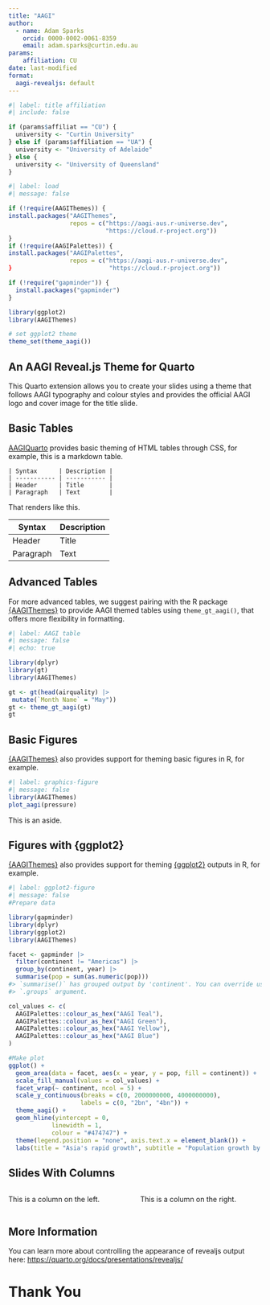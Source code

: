 ```yaml
---
title: "AAGI"
author:
  - name: Adam Sparks
    orcid: 0000-0002-0061-8359
    email: adam.sparks@curtin.edu.au
params:
    affiliation: CU
date: last-modified
format:
  aagi-revealjs: default
---
```


```r
#| label: title affiliation
#| include: false

if (params$affiliat == "CU") {
  university <- "Curtin University"
} else if (params$affiliation == "UA") {
  university <- "University of Adelaide"
} else {
  university <- "University of Queensland"
}
```

```r
#| label: load
#| message: false

if (!require(AAGIThemes)) {
install.packages("AAGIThemes",
                 repos = c("https://aagi-aus.r-universe.dev",
                           "https://cloud.r-project.org"))
}
if (!require(AAGIPalettes)) {
install.packages("AAGIPalettes",
                 repos = c("https://aagi-aus.r-universe.dev",
}                           "https://cloud.r-project.org"))

if (!require("gapminder")) {
  install.packages("gapminder")
}

library(ggplot2)
library(AAGIThemes)

# set ggplot2 theme
theme_set(theme_aagi())
```

## An AAGI Reveal.js Theme for Quarto

This Quarto extension allows you to create your slides using a theme that follows AAGI typography and colour styles and provides the official AAGI logo and cover image for the title slide.

## Basic Tables

[AAGIQuarto](https://github.com/AAGI-AUS/AAGIQuarto) provides basic theming of HTML tables through CSS, for example, this is a markdown table.

```         
| Syntax      | Description |
| ----------- | ----------- |
| Header      | Title       |
| Paragraph   | Text        |
```

That renders like this.

| Syntax    | Description |
|-----------|-------------|
| Header    | Title       |
| Paragraph | Text        |

## Advanced Tables

For more advanced tables, we suggest pairing with the R package [{AAGIThemes}](https://github.com/AAGI-AUS/AAGIThemes) to provide AAGI themed tables using `theme_gt_aagi()`, that offers more flexibility in formatting.

```r
#| label: AAGI table
#| message: false
#| echo: true

library(dplyr)
library(gt)
library(AAGIThemes)

gt <- gt(head(airquality) |>
 mutate(`Month Name` = "May"))
gt <- theme_gt_aagi(gt)
gt
```

## Basic Figures

[{AAGIThemes}](https://github.com/AAGI-AUS/AAGIThemes) also provides support for theming basic figures in R, for example.

```r
#| label: graphics-figure
#| message: false
library(AAGIThemes)
plot_aagi(pressure)
```

::: aside
This is an aside.
:::

## Figures with {ggplot2}

[{AAGIThemes}](https://github.com/AAGI-AUS/AAGIThemes) also provides support for theming [{ggplot2}](https://ggplot2.tidyverse.org) outputs in R, for example.

```r
#| label: ggplot2-figure
#| message: false
#Prepare data

library(gapminder)
library(dplyr)
library(ggplot2)
library(AAGIThemes)

facet <- gapminder |>
  filter(continent != "Americas") |>
  group_by(continent, year) |>
  summarise(pop = sum(as.numeric(pop)))
#> `summarise()` has grouped output by 'continent'. You can override using the
#> `.groups` argument.

col_values <- c(
  AAGIPalettes::colour_as_hex("AAGI Teal"),
  AAGIPalettes::colour_as_hex("AAGI Green"),
  AAGIPalettes::colour_as_hex("AAGI Yellow"),
  AAGIPalettes::colour_as_hex("AAGI Blue")
)

#Make plot
ggplot() +
  geom_area(data = facet, aes(x = year, y = pop, fill = continent)) +
  scale_fill_manual(values = col_values) +
  facet_wrap(~ continent, ncol = 5) +
  scale_y_continuous(breaks = c(0, 2000000000, 4000000000),
                    labels = c(0, "2bn", "4bn")) +
  theme_aagi() +
  geom_hline(yintercept = 0,
            linewidth = 1,
            colour = "#474747") +
  theme(legend.position = "none", axis.text.x = element_blank()) +
  labs(title = "Asia's rapid growth", subtitle = "Population growth by continent, 1952-2007")
```

## Slides With Columns

::::: columns
::: {.column width="50%"}
This is a column on the left.
:::

::: {.column width="50%"}
This is a column on the right.
:::
:::::

## More Information

You can learn more about controlling the appearance of revealjs output here: <https://quarto.org/docs/presentations/revealjs/>

```{=html}
<!-- This background won't show properly in the example rendered slide, but when used with `quarto use template AAGI-AUS/AAGIQuarto`
you will have the closing slide display the same image as the title slide under "Thank You" (or the H1 text of your choosing)
-->
```

# Thank You {background-image="_extensions/AAGI-AUS/aagi/assets/title-slide-main.png" background-size="1050px auto" background-position="50% 85%"}

```{=html}
<!-- Uncomment if you have a bibliography
## References 
-->
```
